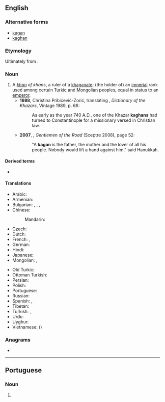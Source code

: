 ==English==

===Alternative forms===
*[[kagan]]
*[[kaghan]]

===Etymology===
Ultimately from {{der|en|otk|𐰴𐰍𐰣|tr=qaɣan}}.

===Noun===
{{en-noun}}

# A ''[[khan]] of khans'', a ruler of a [[khaganate]]; (the holder of) an [[imperial]] rank used among certain [[Turkic]] and [[Mongolian]] peoples, equal in status to an [[emperor]].
#*'''1988''', Christina Pribićević-Zorić, translating {{w|Milorad Pavić}}, ''Dictionary of the Khazars'', Vintage 1989, p. 69:
#*:As early as the year 740 A.D., one of the Khazar '''kaghans''' had turned to Constantinople for a missionary versed in Christian law.
#* '''2007''', {{w|Michael Chabon}}, ''Gentlemen of the Road'' (Sceptre 2008), page 52:
#*: "A '''kagan''' is the father, the mother and the lover of all his people. Nobody would lift a hand against him," said Hanukkah.

====Derived terms====
* {{l|en|khaganate}}

====Translations====
{{trans-top|title of imperial rank}}
* Arabic: {{t|ar|خَاقَان}}
* Armenian: {{t+|hy|խաքան}}
* Bulgarian: {{t|bg|каган|sc=Cyrl}}, {{t|bg|хаган|sc=Cyrl}}, {{t+|bg|хакан|sc=Cyrl}}, {{t|bg|кехан|sc=Cyrl}}
* Chinese:
*: Mandarin: {{t+|cmn|可汗|tr=kèhán|sc=Hani}}
* Czech: {{t|cs|kagan|m}}
* Dutch: {{t|nl|grootkan}}
* French: {{t+|fr|khagan}}, {{t|fr|grand khan}}
* German: {{t+|de|Khagan}}
* Hindi: {{t|hi|ख़ाक़ान|m}}
* Japanese: {{t|ja|可汗|tr=かかん, kakan}}
* Mongolian: {{t+|mn|хаан|sc=Cyrl}}, {{t|mn|хаган|sc=Cyrl}}
{{trans-mid}}
* Old Turkic: {{t|otk|𐰴𐰍𐰣|tr=qaɣan}}
* Ottoman Turkish: {{t|ota|خاقان|tr=hâkan|sc=ota-Arab}}
* Persian: {{t+|fa|خاقان|tr=xāqān}}
* Polish: {{t+|pl|kagan}}
* Portuguese: {{t|pt|khagan|m}}
* Russian: {{t+|ru|каган|m}}
* Spanish: {{t|es|jaghan}}, {{t|es|gran jan}}
* Tibetan: {{t-needed|bo}}
* Turkish: {{t+|tr|kağan}}, {{t+|tr|hakan}}
* Urdu: {{t|ur|خاقان|tr=xāqān|m}}
* Uyghur: {{t|ug|خاقان|sc=ug-Arab}}
* Vietnamese: {{t|vi|khả hãn}} ({{t|vi|可汗|sc=Hani}})
{{trans-bottom}}

===Anagrams===
* {{anagrams|en|a=aaghkn|kangha|khanga}}

----

==Portuguese==

===Noun===
{{pt-noun|m|s}}

# {{l|en|khagan}} {{gloss|title of imperial rank used by some Turkic and Mongolian peoples}}

{{cln|pt|terms ending in N}}